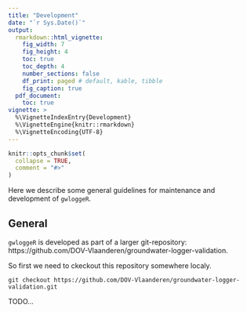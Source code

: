 ```yaml
---
title: "Development"
date: "`r Sys.Date()`"
output: 
  rmarkdown::html_vignette:
    fig_width: 7
    fig_height: 4
    toc: true
    toc_depth: 4
    number_sections: false
    df_print: paged # default, kable, tibble
    fig_caption: true
  pdf_document:
    toc: true
vignette: >
  %\VignetteIndexEntry{Development}
  %\VignetteEngine{knitr::rmarkdown}
  %\VignetteEncoding{UTF-8}
---
```


```r
knitr::opts_chunk$set(
  collapse = TRUE,
  comment = "#>"
)
```

Here we describe some  general guidelines for maintenance and development of `gwloggeR`.

## General

`gwloggeR` is developed as part of a larger git-repository: https://github.com/DOV-Vlaanderen/groundwater-logger-validation.

So first we need to ckeckout this repository somewhere localy.

```{}
git checkout https://github.com/DOV-Vlaanderen/groundwater-logger-validation.git
```

TODO...
